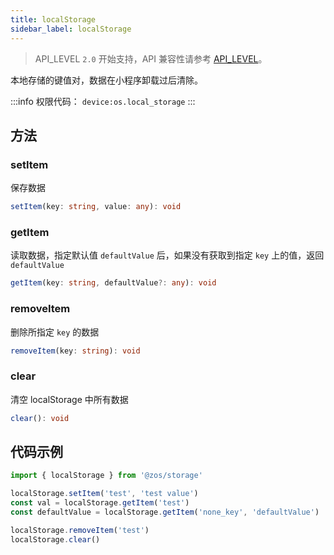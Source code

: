 ```yaml
---
title: localStorage
sidebar_label: localStorage
---
```


> API_LEVEL `2.0` 开始支持，API 兼容性请参考 [API_LEVEL](../../../../guides/framework/device/compatibility.md)。

本地存储的键值对，数据在小程序卸载过后清除。

:::info
权限代码： `device:os.local_storage`
:::

## 方法

### setItem

保存数据

```ts
setItem(key: string, value: any): void
```

### getItem

读取数据，指定默认值 `defaultValue` 后，如果没有获取到指定 `key` 上的值，返回 `defaultValue`

```ts
getItem(key: string, defaultValue?: any): void
```

### removeItem

删除所指定 `key` 的数据

```ts
removeItem(key: string): void
```

### clear

清空 localStorage 中所有数据

```ts
clear(): void
```

## 代码示例

```js
import { localStorage } from '@zos/storage'

localStorage.setItem('test', 'test value')
const val = localStorage.getItem('test')
const defaultValue = localStorage.getItem('none_key', 'defaultValue')

localStorage.removeItem('test')
localStorage.clear()
```
